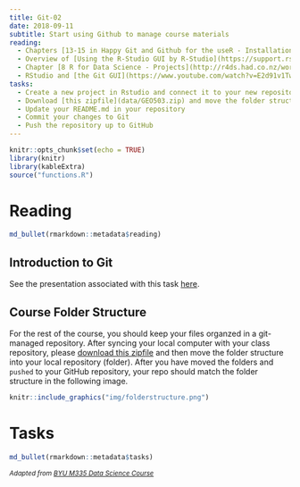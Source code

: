 ```yaml
---
title: Git-02
date: 2018-09-11 
subtitle: Start using Github to manage course materials
reading:
  - Chapters [13-15 in Happy Git and Github for the useR - Installation](http://happygitwithr.com){target='blank'}
  - Overview of [Using the R-Studio GUI by R-Studio](https://support.rstudio.com/hc/en-us/articles/200532077-Version-Control-with-Git-and-SVN){target='blank'}
  - Chapter [8 R for Data Science - Projects](http://r4ds.had.co.nz/workflow-projects.html){target='blank'}
  - RStudio and [the Git GUI](https://www.youtube.com/watch?v=E2d91v1Twcc){target='blank'}
tasks:
  - Create a new project in Rstudio and connect it to your new repository I created for you in GitHub (these are labeled `YEAR_GEO503_GITHUBUSERNAME`). Helpful instructions are [here](http://happygitwithr.com/rstudio-git-github.html#clone-the-new-github-repository-to-your-computer-via-rstudio)
  - Download [this zipfile](data/GEO503.zip) and move the folder structure into your new local repository (folder). Check your folder structure in your git repo to match the format for our class.
  - Update your README.md in your repository
  - Commit your changes to Git
  - Push the repository up to GitHub
---
```


```r

knitr::opts_chunk$set(echo = TRUE)
library(knitr)
library(kableExtra)
source("functions.R")

```

# Reading

```r
md_bullet(rmarkdown::metadata$reading)
```

## Introduction to Git

See the presentation associated with this task [here](presentations/Week03_Git.html).

## Course Folder Structure

For the rest of the course, you should keep your files organzed in a git-managed repository.  After syncing your local computer with your class repository, please [download this zipfile](data/GEO503.zip) and then move the folder structure into your local repository (folder).  After you have moved the folders and `pushed` to your GitHub repository, your repo should match the folder structure in the following image.


```r
knitr::include_graphics("img/folderstructure.png")
```

# Tasks

```r
md_bullet(rmarkdown::metadata$tasks)
```

<i> <small> Adapted from [BYU M335 Data Science Course](https://byuistats.github.io/M335) </small> </i>
